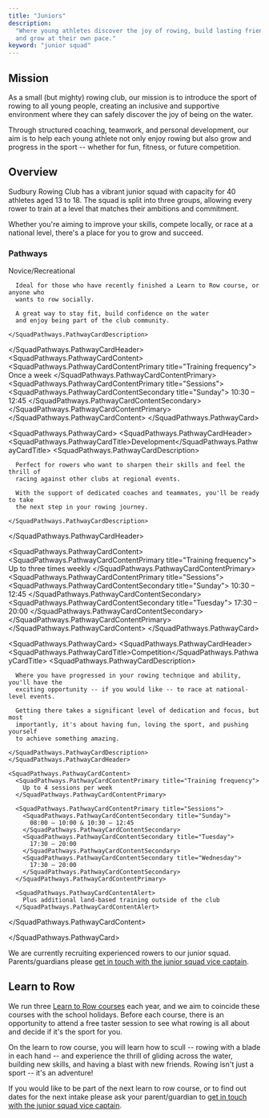 ```yaml
---
title: "Juniors"
description:
  "Where young athletes discover the joy of rowing, build lasting friendships,
  and grow at their own pace."
keyword: "junior squad"
---
```


<Text>

## Mission

As a small (but mighty) rowing club, our mission is to introduce the sport of
rowing to all young people, creating an inclusive and supportive environment
where they can safely discover the joy of being on the water.

Through structured coaching, teamwork, and personal development, our aim is to
help each young athlete not only enjoy rowing but also grow and progress in the
sport -- whether for fun, fitness, or future competition.

## Overview

Sudbury Rowing Club has a vibrant junior squad with capacity for 40 athletes
aged 13 to 18. The squad is split into three groups, allowing every rower to
train at a level that matches their ambitions and commitment.

Whether you're aiming to improve your skills, compete locally, or race at a
national level, there's a place for you to grow and succeed.

### Pathways

</Text>

<SquadPathways className="my-6">
<SquadPathways.PathwayCard>
  <SquadPathways.PathwayCardHeader>
    <SquadPathways.PathwayCardTitle>Novice/Recreational</SquadPathways.PathwayCardTitle>
    <SquadPathways.PathwayCardDescription>
    
      Ideal for those who have recently finished a Learn to Row course, or anyone who
      wants to row socially.
      
      A great way to stay fit, build confidence on the water
      and enjoy being part of the club community.

    </SquadPathways.PathwayCardDescription>

  </SquadPathways.PathwayCardHeader>
  <SquadPathways.PathwayCardContent>
    <SquadPathways.PathwayCardContentPrimary title="Training frequency">
      Once a week
    </SquadPathways.PathwayCardContentPrimary>
    <SquadPathways.PathwayCardContentPrimary title="Sessions">
    <SquadPathways.PathwayCardContentSecondary title="Sunday">
      10:30 – 12:45
    </SquadPathways.PathwayCardContentSecondary>
    </SquadPathways.PathwayCardContentPrimary>
  </SquadPathways.PathwayCardContent>
</SquadPathways.PathwayCard>

<SquadPathways.PathwayCard>
  <SquadPathways.PathwayCardHeader>
    <SquadPathways.PathwayCardTitle>Development</SquadPathways.PathwayCardTitle>
    <SquadPathways.PathwayCardDescription>

      Perfect for rowers who want to sharpen their skills and feel the thrill of
      racing against other clubs at regional events.

      With the support of dedicated coaches and teammates, you'll be ready to take
      the next step in your rowing journey.

    </SquadPathways.PathwayCardDescription>

  </SquadPathways.PathwayCardHeader>

  <SquadPathways.PathwayCardContent>
    <SquadPathways.PathwayCardContentPrimary title="Training frequency">
      Up to three times weekly
    </SquadPathways.PathwayCardContentPrimary>
    <SquadPathways.PathwayCardContentPrimary title="Sessions">
    <SquadPathways.PathwayCardContentSecondary title="Sunday">
      10:30 – 12:45
    </SquadPathways.PathwayCardContentSecondary>
    <SquadPathways.PathwayCardContentSecondary title="Tuesday">
      17:30 – 20:00
    </SquadPathways.PathwayCardContentSecondary>
    </SquadPathways.PathwayCardContentPrimary>
  </SquadPathways.PathwayCardContent>
</SquadPathways.PathwayCard>

<SquadPathways.PathwayCard>
  <SquadPathways.PathwayCardHeader>
    <SquadPathways.PathwayCardTitle>Competition</SquadPathways.PathwayCardTitle>
    <SquadPathways.PathwayCardDescription>

      Where you have progressed in your rowing technique and ability, you'll have the
      exciting opportunity -- if you would like -- to race at national-level events.

      Getting there takes a significant level of dedication and focus, but most
      importantly, it's about having fun, loving the sport, and pushing yourself
      to achieve something amazing.

    </SquadPathways.PathwayCardDescription>
    </SquadPathways.PathwayCardHeader>

    <SquadPathways.PathwayCardContent>
      <SquadPathways.PathwayCardContentPrimary title="Training frequency">
        Up to 4 sessions per week
      </SquadPathways.PathwayCardContentPrimary>

      <SquadPathways.PathwayCardContentPrimary title="Sessions">
        <SquadPathways.PathwayCardContentSecondary title="Sunday">
          08:00 – 10:00 & 10:30 – 12:45
        </SquadPathways.PathwayCardContentSecondary>
        <SquadPathways.PathwayCardContentSecondary title="Tuesday">
          17:30 – 20:00
        </SquadPathways.PathwayCardContentSecondary>
        <SquadPathways.PathwayCardContentSecondary title="Wednesday">
          17:30 – 20:00
        </SquadPathways.PathwayCardContentSecondary>
      </SquadPathways.PathwayCardContentPrimary>

      <SquadPathways.PathwayCardContentAlert>
        Plus additional land-based training outside of the club
      </SquadPathways.PathwayCardContentAlert>

  </SquadPathways.PathwayCardContent>

</SquadPathways.PathwayCard>
</SquadPathways>

<Text>

We are currently recruiting experienced rowers to our junior squad.
Parents/guardians please
[get in touch with the junior squad vice captain](/contact?q=junior,captain).

## Learn to Row

We run three [Learn to Row courses](/join#l2r) each year, and we aim to coincide
these courses with the school holidays. Before each course, there is an
opportunity to attend a free taster session to see what rowing is all about and
decide if it's the sport for you.

On the learn to row course, you will learn how to scull -- rowing with a blade
in each hand -- and experience the thrill of gliding across the water, building
new skills, and having a blast with new friends. Rowing isn't just a sport --
it's an adventure!

If you would like to be part of the next learn to row course, or to find out
dates for the next intake please ask your parent/guardian to
[get in touch with the junior squad vice captain](/contact?q=junior,captain).

</Text>
